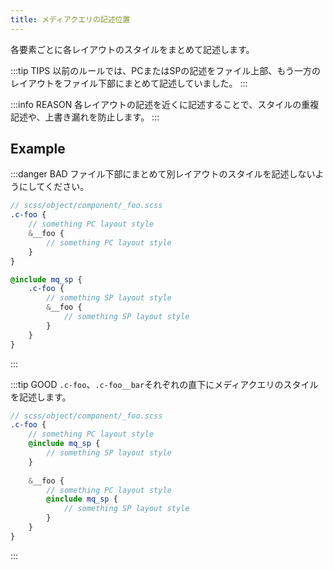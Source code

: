 ```yaml
---
title: メディアクエリの記述位置
---
```


各要素ごとに各レイアウトのスタイルをまとめて記述します。

:::tip TIPS
以前のルールでは、PCまたはSPの記述をファイル上部、もう一方のレイアウトをファイル下部にまとめて記述していました。
:::

:::info REASON
各レイアウトの記述を近くに記述することで、スタイルの重複記述や、上書き漏れを防止します。
:::


## Example

:::danger BAD
ファイル下部にまとめて別レイアウトのスタイルを記述しないようにしてください。

```scss
// scss/object/component/_foo.scss
.c-foo {
    // something PC layout style
    &__foo {
        // something PC layout style
    }
}

@include mq_sp {
    .c-foo {
        // something SP layout style
        &__foo {
            // something SP layout style
        }
    }
}
```
:::

:::tip GOOD
`.c-foo`、`.c-foo__bar`それぞれの直下にメディアクエリのスタイルを記述します。

```scss
// scss/object/component/_foo.scss
.c-foo {
    // something PC layout style
    @include mq_sp {
        // something SP layout style
    }
    
    &__foo {
        // something PC layout style
        @include mq_sp {
            // something SP layout style
        }
    }
}
```
:::
